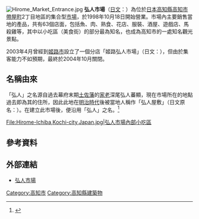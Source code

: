 {{coord|33.560614|N|133.535717|E|format=dms|type:landmark_region:JP|display=title}}
[[File:Hirome_Market_Entrance.jpg|thumb]]
'''弘人市場'''（[[日文|日文]]：'''{{lang|ja|ひろめ市場}}'''）為位於[[日本|日本]][[高知縣|高知縣]][[高知市|高知市]][[帶屋町|帶屋町]]2丁目地區的集合型[[市場|市場]]，於1998年10月18日開始營業。市場內主要銷售當地的產品，共有63個店面，包括魚、肉、熟食、花店、服裝、酒屋、遊戲店、馬殺雞等，其中以小吃區（美食街）的部分最為知名，也成為高知市的一處知名觀光景點。

2003年4月曾經到[[姬路市|姬路市]]設立了一個分店「姬路弘人市場」（日文：{{lang|ja|姫路ひろめ市場}}），但由於集客能力不如預期，最終於2004年10月關閉。

==名稱由來==
「弘人」之名源自過去幕府末期[[土佐藩|土佐藩]]的[[家老|家老]]深尾弘人蕃顯，現在市場所在的地點過去即為其的住所，因此此地在[[明治時代|明治時代]]後被當地人稱作「弘人屋敷」（日文原名：{{lang|ja|ひろめ屋敷}}）。在建立此市場後，便沿用「弘人」之名。<ref>{{cite web| url=http://www.hirome.co.jp/page/pc/map/| title=設施按內| publisher=弘人市場| accessdate=2016-01-02| language=ja| archive-date=2018-10-03| archive-url=https://web.archive.org/web/20181003181856/http://www.hirome.co.jp/page/pc/map/}}</ref>

<gallery widths=200px heights=150px>
File:Hirome-Ichiba,Kochi-city,Japan.jpg|弘人市場內部小吃區
</gallery>

== 參考資料==
{{reflist}}

==外部連結==
{{commonscat|Hirome Market}}
* {{Ja}} [http://www.hirome.co.jp 弘人市場] {{Wayback|url=http://www.hirome.co.jp/ |date=20220614084826 }}

{{DEFAULTSORT:Hirome}}

[[Category:高知市|Category:高知市]]
[[Category:高知縣建築物|Category:高知縣建築物]]